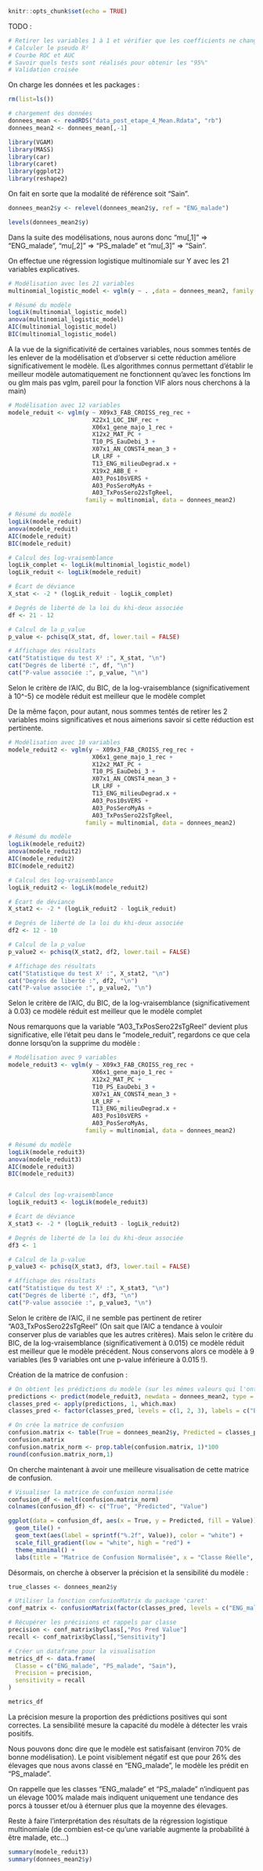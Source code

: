 
```r
knitr::opts_chunk$set(echo = TRUE)
```

TODO :

```r
# Retirer les variables 1 à 1 et vérifier que les coefficients ne changent pas.
# Calculer le pseudo R²
# Courbe ROC et AUC
# Savoir quels tests sont réalisés pour obtenir les "95%"
# Validation croisée
```

On charge les données et les packages :

```r
rm(list=ls())

# chargement des données 
donnees_mean <- readRDS("data_post_etape_4_Mean.Rdata", "rb")
donnees_mean2 <- donnees_mean[,-1]

library(VGAM)
library(MASS)
library(car)
library(caret)
library(ggplot2)
library(reshape2)
```

On fait en sorte que la modalité de référence soit "Sain".

```r
donnees_mean2$y <- relevel(donnees_mean2$y, ref = "ENG_malade")

levels(donnees_mean2$y)
```

Dans la suite des modélisations, nous aurons donc "mu[,1]" => "ENG_malade", "mu[,2]" => "PS_malade" et "mu[,3]" => "Sain".

On effectue une régression logistique multinomiale sur Y avec les 21 variables explicatives.

```r
# Modélisation avec les 21 variables
multinomial_logistic_model <- vglm(y ~ . ,data = donnees_mean2, family = multinomial)

# Résumé du modèle
logLik(multinomial_logistic_model)
anova(multinomial_logistic_model)
AIC(multinomial_logistic_model)
BIC(multinomial_logistic_model)
```

A la vue de la significativité de certaines variables, nous sommes tentés de les enlever de la modélisation et d'observer si cette réduction améliore significativement le modèle.
(Les algorithmes connus permettant d'établir le meilleur modèle automatiquement ne fonctionnent qu'avec les fonctions lm ou glm mais pas vglm, pareil pour la fonction VIF alors nous cherchons à la main)

```r
# Modélisation avec 12 variables
modele_reduit <- vglm(y ~ X09x3_FAB_CROISS_reg_rec +
                        X22x1_LOC_INF_rec +
                        X06x1_gene_majo_1_rec +
                        X12x2_MAT_PC +
                        T10_PS_EauDebi_3 +
                        X07x1_AN_CONST4_mean_3 +
                        LR_LRF +
                        T13_ENG_milieuDegrad.x +
                        X19x2_ABB_E +
                        A03_Pos10sVERS +
                        A03_PosSeroMyAs +
                        A03_TxPosSero22sTgReel, 
                      family = multinomial, data = donnees_mean2)

# Résumé du modèle
logLik(modele_reduit)
anova(modele_reduit)
AIC(modele_reduit)
BIC(modele_reduit)

# Calcul des log-vraisemblance
logLik_complet <- logLik(multinomial_logistic_model)
logLik_reduit <- logLik(modele_reduit)

# Écart de déviance
X_stat <- -2 * (logLik_reduit - logLik_complet)

# Degrés de liberté de la loi du khi-deux associée
df <- 21 - 12

# Calcul de la p_value
p_value <- pchisq(X_stat, df, lower.tail = FALSE)

# Affichage des résultats
cat("Statistique du test X² :", X_stat, "\n")
cat("Degrés de liberté :", df, "\n")
cat("P-value associée :", p_value, "\n")
```

Selon le critère de l'AIC, du BIC, de la log-vraisemblance (significativement à 10^-5) ce modèle réduit est meilleur que le modèle complet

De la même façon, pour autant, nous sommes tentés de retirer les 2 variables moins significatives et nous aimerions savoir si cette réduction est pertinente.

```r
# Modélisation avec 10 variables
modele_reduit2 <- vglm(y ~ X09x3_FAB_CROISS_reg_rec +
                        X06x1_gene_majo_1_rec +
                        X12x2_MAT_PC +
                        T10_PS_EauDebi_3 +
                        X07x1_AN_CONST4_mean_3 +
                        LR_LRF +
                        T13_ENG_milieuDegrad.x +
                        A03_Pos10sVERS +
                        A03_PosSeroMyAs +
                        A03_TxPosSero22sTgReel, 
                      family = multinomial, data = donnees_mean2)

# Résumé du modèle
logLik(modele_reduit2)
anova(modele_reduit2)
AIC(modele_reduit2)
BIC(modele_reduit2)

# Calcul des log-vraisemblance
logLik_reduit2 <- logLik(modele_reduit2)

# Écart de déviance
X_stat2 <- -2 * (logLik_reduit2 - logLik_reduit)

# Degrés de liberté de la loi du khi-deux associée
df2 <- 12 - 10

# Calcul de la p_value
p_value2 <- pchisq(X_stat2, df2, lower.tail = FALSE)

# Affichage des résultats
cat("Statistique du test X² :", X_stat2, "\n")
cat("Degrés de liberté :", df2, "\n")
cat("P-value associée :", p_value2, "\n")
```

Selon le critère de l'AIC, du BIC, de la log-vraisemblance (significativement à 0.03) ce modèle réduit est meilleur que le modèle complet

Nous remarquons que la variable "A03_TxPosSero22sTgReel" devient plus significative, elle l'était peu dans le "modele_reduit", regardons ce que cela donne lorsqu'on la supprime du modèle :

```r
# Modélisation avec 9 variables
modele_reduit3 <- vglm(y ~ X09x3_FAB_CROISS_reg_rec +
                        X06x1_gene_majo_1_rec +
                        X12x2_MAT_PC +
                        T10_PS_EauDebi_3 +
                        X07x1_AN_CONST4_mean_3 +
                        LR_LRF +
                        T13_ENG_milieuDegrad.x +
                        A03_Pos10sVERS +
                        A03_PosSeroMyAs, 
                      family = multinomial, data = donnees_mean2)

# Résumé du modèle
logLik(modele_reduit3)
anova(modele_reduit3)
AIC(modele_reduit3)
BIC(modele_reduit3)


# Calcul des log-vraisemblance
logLik_reduit3 <- logLik(modele_reduit3)

# Écart de déviance
X_stat3 <- -2 * (logLik_reduit3 - logLik_reduit2)

# Degrés de liberté de la loi du khi-deux associée
df3 <- 1

# Calcul de la p-value
p_value3 <- pchisq(X_stat3, df3, lower.tail = FALSE)

# Affichage des résultats
cat("Statistique du test X² :", X_stat3, "\n")
cat("Degrés de liberté :", df3, "\n")
cat("P-value associée :", p_value3, "\n")
```

Selon le critère de l'AIC, il ne semble pas pertinent de retirer "A03_TxPosSero22sTgReel" (On sait que l'AIC a tendance à vouloir conserver plus de variables que les autres critères). Mais selon le critère du BIC, de la log-vraisemblance (significativement à 0.015) ce modèle réduit est meilleur que le modèle précédent. Nous conservons alors ce modèle à 9 variables (les 9 variables ont une p-value inférieure à 0.015 !).

Création de la matrice de confusion :

```r
# On obtient les prédictions du modèle (sur les mêmes valeurs qui l'ont entrainé, notre objectif final n'est pas de faire de la prédiction mais de la modélisation)
predictions <- predict(modele_reduit3, newdata = donnees_mean2, type = "response")
classes_pred <- apply(predictions, 1, which.max)
classes_pred <- factor(classes_pred, levels = c(1, 2, 3), labels = c("ENG_malade", "PS_malade", "Sain"))

# On crée la matrice de confusion
confusion.matrix <- table(True = donnees_mean2$y, Predicted = classes_pred)
confusion.matrix
confusion.matrix_norm <- prop.table(confusion.matrix, 1)*100
round(confusion.matrix_norm,1)
```

On cherche maintenant à avoir une meilleure visualisation de cette matrice de confusion.

```r
# Visualiser la matrice de confusion normalisée
confusion_df <- melt(confusion.matrix_norm)
colnames(confusion_df) <- c("True", "Predicted", "Value")

ggplot(data = confusion_df, aes(x = True, y = Predicted, fill = Value)) +
  geom_tile() +
  geom_text(aes(label = sprintf("%.2f", Value)), color = "white") +
  scale_fill_gradient(low = "white", high = "red") +
  theme_minimal() +
  labs(title = "Matrice de Confusion Normalisée", x = "Classe Réelle", y = "Classe Prédite")
```

Désormais, on cherche à observer la précision et la sensibilité du modèle :

```r
true_classes <- donnees_mean2$y

# Utiliser la fonction confusionMatrix du package 'caret'
conf_matrix <- confusionMatrix(factor(classes_pred, levels = c("ENG_malade", "PS_malade", "Sain") ), factor(true_classes))

# Récupérer les précisions et rappels par classe
precision <- conf_matrix$byClass[,"Pos Pred Value"]
recall <- conf_matrix$byClass[,"Sensitivity"]

# Créer un dataframe pour la visualisation
metrics_df <- data.frame(
  Classe = c("ENG_malade", "PS_malade", "Sain"),
  Precision = precision,
  sensitivity = recall
)

metrics_df
```

La précision mesure la proportion des prédictions positives qui sont correctes.
La sensibilité mesure la capacité du modèle à détecter les vrais positifs.

Nous pouvons donc dire que le modèle est satisfaisant (environ 70% de bonne modélisation). Le point visiblement négatif est que pour 26% des élevages que nous avons classé en "ENG_malade", le modèle les prédit en "PS_malade".

On rappelle que les classes "ENG_malade" et "PS_malade" n'indiquent pas un élevage 100% malade mais indiquent uniquement une tendance des porcs à tousser et/ou à éternuer plus que la moyenne des élevages.

Reste à faire l'interprétation des résultats de la régression logistique multinomiale (de combien est-ce qu'une variable augmente la probabilité à être malade, etc...)

```r
summary(modele_reduit3)
summary(donnees_mean2$y)

```